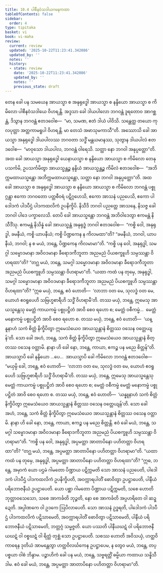 ```yaml
---
title: 10.4 ပါစီနဝံသဒါယဂမနကထာ
tableOfContents: false
sidebar:
  order: 4
type: tipitaka
basket: vi
book: vi-maha
review:
  current: review
  updated: '2025-10-22T11:23:41.342086'
  updated_by: ''
  notes: ''
  history:
  - state: review
    date: '2025-10-22T11:23:41.342086'
    updated_by: ''
    notes: ''
    previous_state: draft
---
```



<ReviewStatus review={frontmatter.review} showDetails={true} />

<HypothesisAnnotation frontmatter={frontmatter} />

<DynamicBreadcrumb />

<Division number="466" book="vi-maha" e="ch" v="3" p="497">

<Paragraph number="1992" book="vi-maha">
တေန ခေါ ပန သမယေန အာယသ္မာ စ အနုရုဒ္ဓေါ အာယသ္မာ စ နန္ဒိယော အာယသ္မာ စ ကိမိလော ပါစီနဝံသဒါယေ ဝိဟရန္တိ. အဒ္ဒသာ ခေါ ဒါယပါလော ဘဂဝန္တံ ဒူရတောဝ အာဂစ္ဆန္တံ, ဒိသွာန ဘဂဝန္တံ ဧတဒဝေါစ—  “မာ, သမဏ, ဧတံ ဒါယံ ပါဝိသိ. သန္တေတ္ထ တယော ကုလပုတ္တာ အတ္တကာမရူပါ ဝိဟရန္တိ. မာ တေသံ အဖာသုမကာသီ”တိ. အဿောသိ ခေါ အာယသ္မာ အနုရုဒ္ဓေါ ဒါယပါလဿ ဘဂဝတာ သဒ္ဓိံ မန္တယမာနဿ, သုတွာန ဒါယပါလံ ဧတဒဝေါစ—  “မာဝုသော ဒါယပါလ, ဘဂဝန္တံ ဝါရေသိ. သတ္ထာ နော ဘဂဝါ အနုပ္ပတ္တော”တိ. အထ ခေါ အာယသ္မာ အနုရုဒ္ဓေါ ယေနာယသ္မာ စ နန္ဒိယော အာယသ္မာ စ ကိမိလော တေနုပသင်္ကမိ, ဥပသင်္ကမိတွာ အာယသ္မန္တဉ္စ နန္ဒိယံ အာယသ္မန္တဉ္စ ကိမိလံ ဧတဒဝေါစ—  “အဘိက္ကမထာယသ္မန္တော အဘိက္ကမထာယသ္မန္တော, သတ္ထာ နော ဘဂဝါ အနုပ္ပတ္တော”တိ.
</Paragraph>

<Paragraph number="1993" book="vi-maha">
အထ ခေါ အာယသ္မာ စ အနုရုဒ္ဓေါ အာယသ္မာ စ နန္ဒိယော အာယသ္မာ စ ကိမိလော ဘဂဝန္တံ ပစ္စုဂ္ဂန္တွာ ဧကော ဘဂဝတော ပတ္တစီဝရံ ပဋိဂ္ဂဟေသိ, ဧကော အာသနံ ပညပေသိ, ဧကော ပါဒေါဒကံ ပါဒပီဌံ ပါဒကထလိကံ ဥပနိက္ခိပိ. နိသီဒိ ဘဂဝါ ပညတ္တေ အာသနေ, နိသဇ္ဇ ခေါ ဘဂဝါ ပါဒေ ပက္ခာလေသိ. တေပိ ခေါ အာယသ္မန္တော ဘဂဝန္တံ အဘိဝါဒေတွာ ဧကမန္တံ နိသီဒိံသု. ဧကမန္တံ နိသိန္နံ ခေါ အာယသ္မန္တံ အနုရုဒ္ဓံ ဘဂဝါ ဧတဒဝေါစ—  “ကစ္စိ ဝေါ, အနုရုဒ္ဓါ, ခမနီယံ, ကစ္စိ ယာပနီယံ; ကစ္စိ ပိဏ္ဍကေန န ကိလမထာ”တိ? “ခမနီယံ, ဘဂဝါ, ယာပနီယံ, ဘဂဝါ; န စ မယံ, ဘန္တေ, ပိဏ္ဍကေန ကိလမာမာ”တိ.
</Paragraph>

<Paragraph number="1994" book="vi-maha">
“ကစ္စိ ပန ဝေါ, အနုရုဒ္ဓါ, သမဂ္ဂါ သမ္မောဒမာနာ အဝိဝဒမာနာ ခီရောဒကီဘူတာ အညမညံ ပိယစက္ခူဟိ သမ္ပဿန္တာ ဝိဟရထာ”တိ? “တဂ္ဃ မယံ, ဘန္တေ, သမဂ္ဂါ သမ္မောဒမာနာ အဝိဝဒမာနာ ခီရောဒကီဘူတာ အညမညံ ပိယစက္ခူဟိ သမ္ပဿန္တာ ဝိဟရာမာ”တိ. “ယထာ ကထံ ပန တုမှေ, အနုရုဒ္ဓါ, သမဂ္ဂါ သမ္မောဒမာနာ အဝိဝဒမာနာ ခီရောဒကီဘူတာ အညမညံ ပိယစက္ခူဟိ သမ္ပဿန္တာ ဝိဟရထာ”တိ? “ဣဓ မယှံ, ဘန္တေ, ဧဝံ ဟောတိ—  ‘လာဘာ ဝတ မေ, သုလဒ္ဓံ ဝတ မေ, ယောဟံ ဧဝရူပေဟိ သဗြဟ္မစာရီဟိ သဒ္ဓိံ ဝိဟရာမီ’တိ. တဿ မယှံ, ဘန္တေ, ဣမေသု အာယသ္မန္တေသု မေတ္တံ ကာယကမ္မံ ပစ္စုပဋ္ဌိတံ အာဝိ စေဝ ရဟော စ; မေတ္တံ ဝစီကမ္မံ…  မေတ္တံ မနောကမ္မံ ပစ္စုပဋ္ဌိတံ အာဝိ စေဝ ရဟော စ. တဿ မယှံ, ဘန္တေ, ဧဝံ ဟောတိ—  ‘ယန္နူနာဟံ သကံ စိတ္တံ နိက္ခိပိတွာ ဣမေသံယေဝ အာယသ္မန္တာနံ စိတ္တဿ ဝသေန ဝတ္တေယျန်’တိ. သော ခေါ အဟံ, ဘန္တေ, သကံ စိတ္တံ နိက္ခိပိတွာ ဣမေသံယေဝ အာယသ္မန္တာနံ စိတ္တဿ ဝသေန ဝတ္တာမိ. နာနာ ဟိ ခေါ နော, ဘန္တေ, ကာယာ, ဧကဉ္စ ပန မညေ စိတ္တန်”တိ.
</Paragraph>

<Paragraph number="1995" book="vi-maha">
အာယသ္မာပိ ခေါ နန္ဒိယော …ပေ…  အာယသ္မာပိ ခေါ ကိမိလော ဘဂဝန္တံ ဧတဒဝေါစ—  “မယှမ္ပိ ခေါ, ဘန္တေ, ဧဝံ ဟောတိ—  ‘လာဘာ ဝတ မေ, သုလဒ္ဓံ ဝတ မေ, ယောဟံ ဧဝရူပေဟိ သဗြဟ္မစာရီဟိ သဒ္ဓိံ ဝိဟရာမီ’တိ. တဿ မယှံ, ဘန္တေ, ဣမေသု အာယသ္မန္တေသု မေတ္တံ ကာယကမ္မံ ပစ္စုပဋ္ဌိတံ အာဝိ စေဝ ရဟော စ; မေတ္တံ ဝစီကမ္မံ မေတ္တံ မနောကမ္မံ ပစ္စုပဋ္ဌိတံ အာဝိ စေဝ ရဟော စ. တဿ မယှံ, ဘန္တေ, ဧဝံ ဟောတိ—  ‘ယန္နူနာဟံ သကံ စိတ္တံ နိက္ခိပိတွာ ဣမေသံယေဝ အာယသ္မန္တာနံ စိတ္တဿ ဝသေန ဝတ္တေယျန်’တိ. သော ခေါ အဟံ, ဘန္တေ, သကံ စိတ္တံ နိက္ခိပိတွာ ဣမေသံယေဝ အာယသ္မန္တာနံ စိတ္တဿ ဝသေန ဝတ္တာမိ. နာနာ ဟိ ခေါ နော, ဘန္တေ, ကာယာ, ဧကဉ္စ ပန မညေ စိတ္တန္တိ. ဧဝံ ခေါ မယံ, ဘန္တေ, သမဂ္ဂါ သမ္မောဒမာနာ အဝိဝဒမာနာ ခီရောဒကီဘူတာ အညမညံ ပိယစက္ခူဟိ သမ္ပဿန္တာ ဝိဟရာမာ”တိ.
</Paragraph>

<Paragraph number="1996" book="vi-maha">
“ကစ္စိ ပန ဝေါ, အနုရုဒ္ဓါ, အပ္ပမတ္တာ အာတာပိနော ပဟိတတ္တာ ဝိဟရထာ”တိ? “တဂ္ဃ မယံ, ဘန္တေ, အပ္ပမတ္တာ အာတာပိနော ပဟိတတ္တာ ဝိဟရာမာ”တိ. “ယထာ ကထံ ပန တုမှေ, အနုရုဒ္ဓါ, အပ္ပမတ္တာ အာတာပိနော ပဟိတတ္တာ ဝိဟရထာ”တိ? “ဣဓ, ဘန္တေ, အမှာကံ ယော ပဌမံ ဂါမတော ပိဏ္ဍာယ ပဋိက္ကမတိ သော အာသနံ ပညပေတိ, ပါဒေါဒကံ ပါဒပီဌံ ပါဒကထလိကံ ဥပနိက္ခိပတိ, အဝက္ကာရပါတိံ ဓောဝိတွာ ဥပဋ္ဌာပေတိ, ပါနီယံ ပရိဘောဇနီယံ ဥပဋ္ဌာပေတိ. ယော ပစ္ဆာ ဂါမတော ပိဏ္ဍာယ ပဋိက္ကမတိ, သစေ ဟောတိ ဘုတ္တာဝသေသော, သစေ အာကင်္ခတိ ဘုဉ္ဇတိ, နော စေ အာကင်္ခတိ အပ္ပဟရိတေ ဝါ ဆဍ္ဍေတိ. အပ္ပါဏကေ ဝါ ဥဒကေ ဩပိလာပေတိ. သော အာသနံ ဥဒ္ဓရတိ, ပါဒေါဒကံ ပါဒပီဌံ ပါဒကထလိကံ ပဋိသာမေတိ, အဝက္ကာရပါတိံ ဓောဝိတွာ ပဋိသာမေတိ, ပါနီယံ ပရိဘောဇနီယံ ပဋိသာမေတိ, ဘတ္တဂ္ဂံ သမ္မဇ္ဇတိ. ယော ပဿတိ ပါနီယဃဋံ ဝါ ပရိဘောဇနီယဃဋံ ဝါ ဝစ္စဃဋံ ဝါ ရိတ္တံ တုစ္ဆံ သော ဥပဋ္ဌာပေတိ. သစဿ ဟောတိ အဝိသယှံ, ဟတ္ထဝိကာရေန ဒုတိယံ အာမန္တေတွာ ဟတ္ထဝိလင်္ဃကေန ဥပဋ္ဌာပေမ, န တွေဝ မယံ, ဘန္တေ, တပ္ပစ္စယာ ဝါစံ ဘိန္ဒာမ. ပဉ္စာဟိကံ ခေါ ပန မယံ, ဘန္တေ, သဗ္ဗရတ္တိံ ဓမ္မိယာ ကထာယ သန္နိသီဒါမ. ဧဝံ ခေါ မယံ, ဘန္တေ, အပ္ပမတ္တာ အာတာပိနော ပဟိတတ္တာ ဝိဟရာမာ”တိ.
</Paragraph>
</Division>